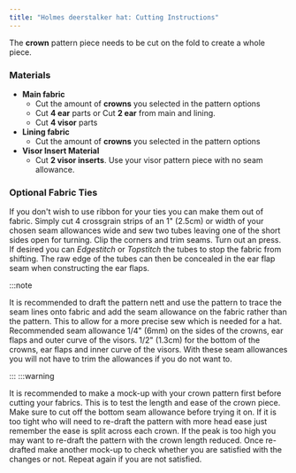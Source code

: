 ```yaml
---
title: "Holmes deerstalker hat: Cutting Instructions"
---
```


The **crown** pattern piece needs to be cut on the fold to create a whole piece.

### Materials

- **Main fabric**
  - Cut the amount of **crowns** you selected in the pattern options
  - Cut **4 ear** parts or Cut **2 ear** from main and lining.
  - Cut **4 visor** parts
- **Lining fabric**
  - Cut the amount of **crowns** you selected in the pattern options
- **Visor Insert Material**
  - Cut **2 visor inserts**. Use your visor pattern piece with no seam allowance.

### Optional Fabric Ties

If you don't wish to use ribbon for your ties you can make them out of fabric. Simply cut 4 crossgrain strips of an 1" (2.5cm) or width of your chosen seam allowances wide and sew two tubes leaving one of the short sides open for turning. Clip the corners and trim seams. Turn out an press. If desired you can _Edgestitch_ or _Topstitch_ the tubes to stop the fabric from shifting. The raw edge of the tubes can then be concealed in the ear flap seam when constructing the ear flaps.

:::note


It is recommended to draft the pattern nett and use the pattern to trace the seam lines onto fabric and add the seam allowance on the fabric rather than the pattern. This to allow for a more precise sew which is needed for a hat. Recommended seam allowance 1/4" (6mm) on the sides of the crowns, ear flaps and outer curve of the visors. 1/2" (1.3cm) for the bottom of the crowns, ear flaps and inner curve of the visors. With these seam allowances you will not have to trim the allowances if you do not want to.

:::
:::warning


It is recommended to make a mock-up with your crown pattern first before cutting your fabrics. This is to test the length and ease of the crown piece. Make sure to cut off the bottom seam allowance before trying it on. If it is too tight who will need to re-draft the pattern with more head ease just remember the ease is split across each crown. If the peak is too high you may want to re-draft the pattern with the crown length reduced. Once re-drafted make another mock-up to check whether you are satisfied with the changes or not. Repeat again if you are not satisfied.

</Warning>
